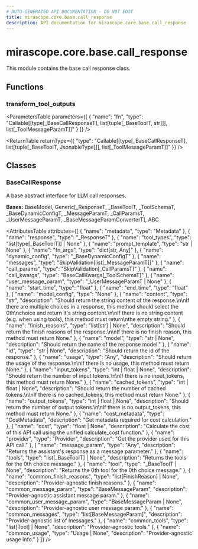 ```yaml
---
# AUTO-GENERATED API DOCUMENTATION - DO NOT EDIT
title: mirascope.core.base.call_response
description: API documentation for mirascope.core.base.call_response
---
```


# mirascope.core.base.call_response

<ApiType type="Module" />

This module contains the base call response class.

## Functions

### transform_tool_outputs

<ApiType type="Function" />

<ParametersTable
  parameters={[
  {
    "name": "fn",
    "type": "Callable[[type[_BaseCallResponseT], list[tuple[_BaseToolT, str]]], list[_ToolMessageParamT]]"
  }
]}
/>

<ReturnTable
  returnType={{
  "type": "Callable[[type[_BaseCallResponseT], list[tuple[_BaseToolT, JsonableType]]], list[_ToolMessageParamT]]"
}}
/>


## Classes

### BaseCallResponse

<ApiType type="Class" />

A base abstract interface for LLM call responses.

**Bases:** BaseModel, Generic[_ResponseT, _BaseToolT, _ToolSchemaT, _BaseDynamicConfigT, _MessageParamT, _CallParamsT, _UserMessageParamT, _BaseMessageParamConverterT], ABC

<AttributesTable
  attributes={[
  {
    "name": "metadata",
    "type": "Metadata"
  },
  {
    "name": "response",
    "type": "_ResponseT"
  },
  {
    "name": "tool_types",
    "type": "list[type[_BaseToolT]] | None"
  },
  {
    "name": "prompt_template",
    "type": "str | None"
  },
  {
    "name": "fn_args",
    "type": "dict[str, Any]"
  },
  {
    "name": "dynamic_config",
    "type": "_BaseDynamicConfigT"
  },
  {
    "name": "messages",
    "type": "SkipValidation[list[_MessageParamT]]"
  },
  {
    "name": "call_params",
    "type": "SkipValidation[_CallParamsT]"
  },
  {
    "name": "call_kwargs",
    "type": "BaseCallKwargs[_ToolSchemaT]"
  },
  {
    "name": "user_message_param",
    "type": "_UserMessageParamT | None"
  },
  {
    "name": "start_time",
    "type": "float"
  },
  {
    "name": "end_time",
    "type": "float"
  },
  {
    "name": "model_config",
    "type": "None"
  },
  {
    "name": "content",
    "type": "str",
    "description": "Should return the string content of the response.\n\nIf there are multiple choices in a response, this method should select the 0th\nchoice and return it's string content.\n\nIf there is no string content (e.g. when using tools), this method must return\nthe empty string."
  },
  {
    "name": "finish_reasons",
    "type": "list[str] | None",
    "description": "Should return the finish reasons of the response.\n\nIf there is no finish reason, this method must return None."
  },
  {
    "name": "model",
    "type": "str | None",
    "description": "Should return the name of the response model."
  },
  {
    "name": "id",
    "type": "str | None",
    "description": "Should return the id of the response."
  },
  {
    "name": "usage",
    "type": "Any",
    "description": "Should return the usage of the response.\n\nIf there is no usage, this method must return None."
  },
  {
    "name": "input_tokens",
    "type": "int | float | None",
    "description": "Should return the number of input tokens.\n\nIf there is no input_tokens, this method must return None."
  },
  {
    "name": "cached_tokens",
    "type": "int | float | None",
    "description": "Should return the number of cached tokens.\n\nIf there is no cached_tokens, this method must return None."
  },
  {
    "name": "output_tokens",
    "type": "int | float | None",
    "description": "Should return the number of output tokens.\n\nIf there is no output_tokens, this method must return None."
  },
  {
    "name": "cost_metadata",
    "type": "CostMetadata",
    "description": "Get metadata required for cost calculation."
  },
  {
    "name": "cost",
    "type": "float | None",
    "description": "Calculate the cost of this API call using the unified calculate_cost function."
  },
  {
    "name": "provider",
    "type": "Provider",
    "description": "Get the provider used for this API call."
  },
  {
    "name": "message_param",
    "type": "Any",
    "description": "Returns the assistant's response as a message parameter."
  },
  {
    "name": "tools",
    "type": "list[_BaseToolT] | None",
    "description": "Returns the tools for the 0th choice message."
  },
  {
    "name": "tool",
    "type": "_BaseToolT | None",
    "description": "Returns the 0th tool for the 0th choice message."
  },
  {
    "name": "common_finish_reasons",
    "type": "list[FinishReason] | None",
    "description": "Provider-agnostic finish reasons."
  },
  {
    "name": "common_message_param",
    "type": "BaseMessageParam",
    "description": "Provider-agnostic assistant message param."
  },
  {
    "name": "common_user_message_param",
    "type": "BaseMessageParam | None",
    "description": "Provider-agnostic user message param."
  },
  {
    "name": "common_messages",
    "type": "list[BaseMessageParam]",
    "description": "Provider-agnostic list of messages."
  },
  {
    "name": "common_tools",
    "type": "list[Tool] | None",
    "description": "Provider-agnostic tools."
  },
  {
    "name": "common_usage",
    "type": "Usage | None",
    "description": "Provider-agnostic usage info."
  }
]}
/>



